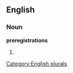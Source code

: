 
==English==

===Noun===
'''preregistrations'''

# {{plural of|[[preregistration]]}}

[[Category:English plurals]]